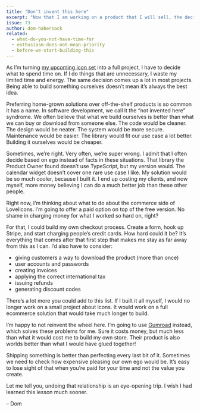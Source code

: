 ```yaml
---
title: "Don’t invent this here"
excerpt: "Now that I am working on a product that I will sell, the decision between what I can reasonably build myself takes on a new shape."
issue: 73
author: dom-habersack
related:
  - what-do-you-not-have-time-for
  - enthusiasm-does-not-mean-priority
  - before-we-start-building-this
---
```

As I’m turning [my upcoming icon set](https://lovelicons.com) into a full project, I have to decide what to spend time on. If I do things that are unnecessary, I waste my limited time and energy. The same decision comes up a lot in most projects. Being able to build something ourselves doesn’t mean it’s always the best idea.

Preferring home-grown solutions over off-the-shelf products is so common it has a name. In software development, we call it the “not invented here” syndrome. We often believe that what we build ourselves is better than what we can buy or download from someone else. The code would be cleaner. The design would be neater. The system would be more secure. Maintenance would be easier. The library would fit our use case a lot better. Building it ourselves would be cheaper.

Sometimes, we’re right. Very often, we’re super wrong. I admit that I often decide based on ego instead of facts in these situations. That library the Product Owner found doesn’t use TypeScript, but my version would. The calendar widget doesn’t cover one rare use case I like. My solution would be so much cooler, because I built it. I end up costing my clients, and now myself, more money believing I can do a much better job than these other people.

Right now, I’m thinking about what to do about the commerce side of Lovelicons. I’m going to offer a paid option on top of the free version. No shame in charging money for what I worked so hard on, right?

For that, I could build my own checkout process. Create a form, hook up Stripe, and start charging people’s credit cards. How hard could it be? It’s everything that comes after that first step that makes me stay as far away from this as I can. I’d also have to consider:

- giving customers a way to download the product (more than once)
- user accounts and passwords
- creating invoices
- applying the correct international tax
- issuing refunds
- generating discount codes

There’s a lot more you could add to this list. If I built it all myself, I would no longer work on a small project about icons. It would work on a full ecommerce solution that would take much longer to build.

I’m happy to not reinvent the wheel here. I’m going to use [Gumroad](https://gumroad.com) instead, which solves these problems for me. Sure it costs money, but much less than what it would cost me to build my own store. Their product is also worlds better than what I would have glued together!

Shipping something is better than perfecting every last bit of it. Sometimes we need to check how expensive pleasing our own ego would be. It’s easy to lose sight of that when you’re paid for your time and not the value you create.

Let me tell you, undoing that relationship is an eye-opening trip. I wish I had learned this lesson much sooner.

– Dom
